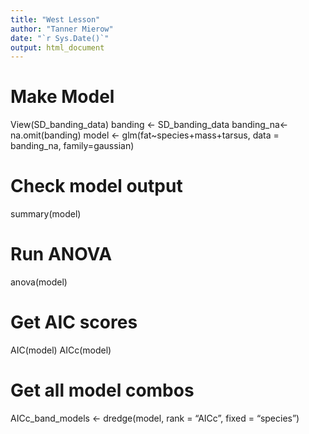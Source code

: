 ```yaml
---
title: "West Lesson"
author: "Tanner Mierow"
date: "`r Sys.Date()`"
output: html_document
---
```

# Make Model

View(SD_banding_data)
banding <- SD_banding_data
banding_na<-na.omit(banding)
model <- glm(fat~species+mass+tarsus, data = banding_na, family=gaussian)

# Check model output

summary(model)

# Run ANOVA 

anova(model)

# Get AIC scores
AIC(model)
AICc(model)

# Get all model combos
AICc_band_models <- dredge(model, rank = "AICc", fixed = "species")